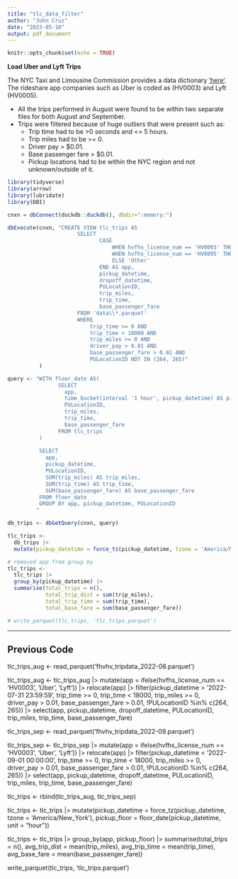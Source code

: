 ```yaml
---
title: "tlc_data_filter"
author: "John Cruz"
date: "2023-05-10"
output: pdf_document
---
```


```r
knitr::opts_chunk$set(echo = TRUE)
```

**Load Uber and Lyft Trips**

The NYC Taxi and Limousine Commission provides a data dictionary ['here'](https://www.nyc.gov/assets/tlc/downloads/pdf/data_dictionary_trip_records_hvfhs.pdf). The rideshare app companies such as Uber is coded as (HV0003) and Lyft (HV0005).

-   All the trips performed in August were found to be within two separate files for both August and September.
-   Trips were filtered because of huge outliers that were present such as:
    -   Trip time had to be \>0 seconds and \<= 5 hours.
    -   Trip miles had to be \>= 0.
    -   Driver pay \> \$0.01.
    -   Base passenger fare \> \$0.01.
    -   Pickup locations had to be within the NYC region and not unknown/outside of it.

```r
library(tidyverse)
library(arrow)
library(lubridate)
library(DBI)
```

```r
cnxn = dbConnect(duckdb::duckdb(), dbdir=":memory:")

dbExecute(cnxn, "CREATE VIEW tlc_trips AS 
                      SELECT 
                             CASE 
                                 WHEN hvfhs_license_num == 'HV0003' THEN 'Uber'
                                 WHEN hvfhs_license_num == 'HV0005' THEN 'Lyft'
                                 ELSE 'Other'
                             END AS app, 
                             pickup_datetime, 
                             dropoff_datetime, 
                             PULocationID, 
                             trip_miles, 
                             trip_time, 
                             base_passenger_fare
                      FROM 'data\\*.parquet'
                      WHERE 
                          trip_time >= 0 AND
                          trip_time < 18000 AND
                          trip_miles >= 0 AND
                          driver_pay > 0.01 AND
                          base_passenger_fare > 0.01 AND
                          PULocationID NOT IN (264, 265)"
          )

query <- "WITH floor_date AS(
                SELECT 
                  app,
                  time_bucket(interval '1 hour', pickup_datetime) AS pickup_datetime,
                  PULocationID, 
                  trip_miles, 
                  trip_time, 
                  base_passenger_fare
                FROM tlc_trips
          )
          
          SELECT 
            app,
            pickup_datetime,
            PULocationID,
            SUM(trip_miles) AS trip_miles,
            SUM(trip_time) AS trip_time, 
            SUM(base_passenger_fare) AS base_passenger_fare
          FROM floor_date
          GROUP BY app, pickup_datetime, PULocationID
         "

db_trips <- dbGetQuery(cnxn, query)

```

```r
tlc_trips <- 
  db_trips |> 
  mutate(pickup_datetime = force_tz(pickup_datetime, tzone = 'America/New_York'))

# removed app from group by
tlc_trips <- 
  tlc_trips |> 
  group_by(pickup_datetime) |> 
  summarise(total_trips = n(),
            total_trip_dist = sum(trip_miles),
            total_trip_time = sum(trip_time),
            total_base_fare = sum(base_passenger_fare))

# write_parquet(tlc_trips, 'tlc_trips.parquet')
```

---

## Previous Code

tlc_trips_aug <- read_parquet('fhvhv_tripdata_2022-08.parquet')

tlc_trips_aug <- 
  tlc_trips_aug |>
  mutate(app = ifelse(hvfhs_license_num == 'HV0003', 'Uber', 'Lyft')) |> 
  relocate(app) |> 
  filter(pickup_datetime > '2022-07-31 23:59:59',
         trip_time >= 0,
         trip_time < 18000,
         trip_miles >= 0,
         driver_pay > 0.01,
         base_passenger_fare > 0.01,
         !PULocationID %in% c(264, 265)) |> 
  select(app, pickup_datetime, dropoff_datetime, PULocationID, trip_miles, trip_time, base_passenger_fare)

tlc_trips_sep <- read_parquet('fhvhv_tripdata_2022-09.parquet')

tlc_trips_sep <- 
  tlc_trips_sep |>
  mutate(app = ifelse(hvfhs_license_num == 'HV0003', 'Uber', 'Lyft')) |> 
  relocate(app) |>
  filter(pickup_datetime < '2022-09-01 00:00:00',
         trip_time >= 0,
         trip_time < 18000,
         trip_miles >= 0,
         driver_pay > 0.01,
         base_passenger_fare > 0.01,
         !PULocationID %in% c(264, 265)) |> 
  select(app, pickup_datetime, dropoff_datetime, PULocationID, trip_miles, trip_time, base_passenger_fare)

tlc_trips <- 
  rbind(tlc_trips_aug, tlc_trips_sep)

tlc_trips <- 
  tlc_trips |> 
  mutate(pickup_datetime = force_tz(pickup_datetime, tzone = 'America/New_York'),
         pickup_floor = floor_date(pickup_datetime, unit = "hour"))

tlc_trips <- 
  tlc_trips |> 
  group_by(app, pickup_floor) |> 
  summarise(total_trips = n(),
            avg_trip_dist = mean(trip_miles),
            avg_trip_time = mean(trip_time),
            avg_base_fare = mean(base_passenger_fare))

write_parquet(tlc_trips, 'tlc_trips.parquet')